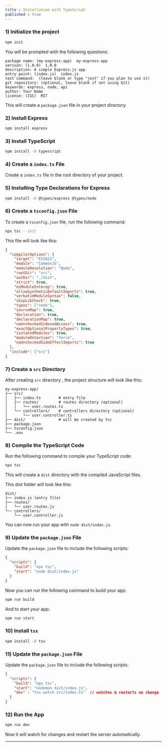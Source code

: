 ```yaml
---
title : Installation with TypeScript
published : true
---
```


### 1) Initialize the project 

```bash
npm init
```

You will be prompted with the following questions:

```
package name: (my-express-app)  my-express-app
version: (1.0.0)  1.0.0
description: A simple Express.js app
entry point: (index.js)  index.js
test command:  (leave blank or type "jest" if you plan to use it)
git repository: (optional, leave blank if not using Git)
keywords: express, node, api
author: Your Name
license: (ISC)  MIT
```

This will create a `package.json` file in your project directory.


### 2) Install Express

```bash
npm install express
```

### 3) Install TypeScript

```bash
npm install -D typescript
```

### 4) Create a `index.ts` File

Create a `index.ts` file in the root directory of your project.

### 5) Installing Type Declarations for Express

```bash
npm install -D @types/express @types/node
```

### 6) Create a `tsconfig.json` File

To create a `tsconfig.json` file, run the following command:

```bash
npx tsc --init
```

This file will look like this:

```json
{
  "compilerOptions": {
    "target": "ES2022",
    "module": "CommonJS",
    "moduleResolution": "Node",
    "rootDir": "src",
    "outDir": "./dist",
    "strict": true,
    "esModuleInterop": true,
    "allowSyntheticDefaultImports": true,
    "verbatimModuleSyntax": false,
    "skipLibCheck": true,
    "types": ["node"],
    "sourceMap": true,
    "declaration": true,
    "declarationMap": true,
    "noUncheckedIndexedAccess": true,
    "exactOptionalPropertyTypes": true,
    "isolatedModules": true,
    "moduleDetection": "force",
    "noUncheckedSideEffectImports": true
  },
  "include": ["src"]
}
```

### 7) Create a `src` Directory

After creating `src` directory , the project structure will look like this:

```
my-express-app/
├── src/
│   ├── index.ts        # entry file
│   ├── routes/         # routes directory (optional)
│   │   └── user.routes.ts
│   └── controllers/    # controllers directory (optional)
│       └── user.controller.ts
├── dist/               # will be created by tsc
├── package.json
├── tsconfig.json
└── .env
```

### 8) Compile the TypeScript Code

Run the following command to compile your TypeScript code:

```bash
npx tsc
```

This will create a `dist` directory with the compiled JavaScript files.

This dist folder will look like this:

```
dist/
├── index.js (entry file)
├── routes/
│   └── user.routes.js
└── controllers/
    └── user.controller.js
```

You can now run your app with `node dist/index.js`.

### 9) Update the `package.json` File

Update the `package.json` file to include the following scripts:

```json
{
  "scripts": {
    "build": "npx tsc",
    "start": "node dist/index.js"
  }
}
```

Now you can run the following command to build your app:

```bash
npm run build
```

And to start your app:  

```bash
npm run start
```

### 10) Install `tsx` 

```bash
npm install -D tsx
```


### 11) Update the `package.json` File

Update the `package.json` file to include the following scripts:

```json
{
  "scripts": {
    "build": "npx tsc",
    "start": "nodemon dist/index.js",
    "dev" : "tsx watch src/index.ts"  // watches & restarts on change
  }
}
```

### 12) Run the App 

```bash
npm run dev
```

Now it will watch for changes and restart the server automatically.

---